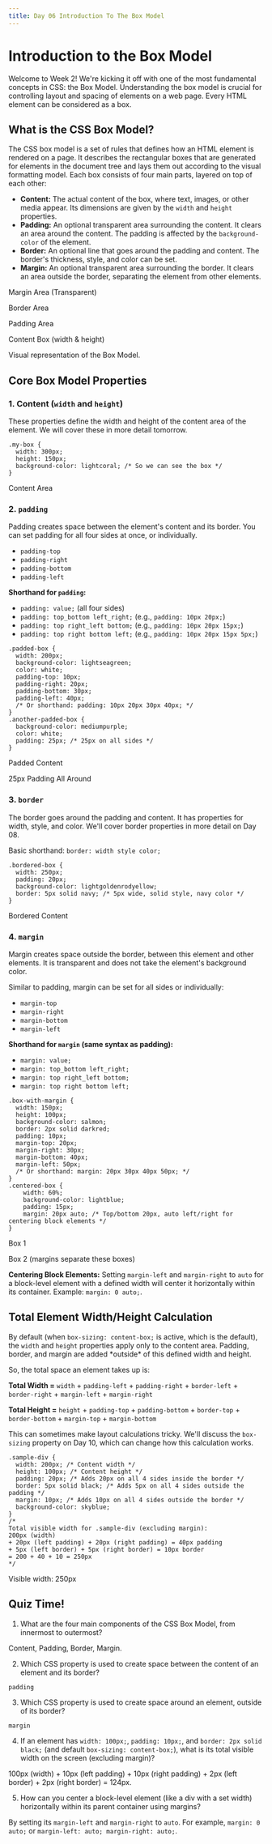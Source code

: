 ---
title: Day 06 Introduction To The Box Model
---

# Introduction to the Box Model

  

Welcome to Week 2! We're kicking it off with one of the most fundamental
concepts in CSS: the Box Model. Understanding the box model is crucial
for controlling layout and spacing of elements on a web page. Every HTML
element can be considered as a box.

## What is the CSS Box Model?

The CSS box model is a set of rules that defines how an HTML element is
rendered on a page. It describes the rectangular boxes that are
generated for elements in the document tree and lays them out according
to the visual formatting model. Each box consists of four main parts,
layered on top of each other:

* **Content:** The actual content of the box, where text,
  images, or other media appear. Its dimensions are given by the
  `width` and `height` properties.
* **Padding:** An optional transparent area surrounding the
  content. It clears an area around the content. The padding is affected
  by the `background-color` of the element.
* **Border:** An optional line that goes around the padding
  and content. The border's thickness, style, and color can be set.
* **Margin:** An optional transparent area surrounding the
  border. It clears an area outside the border, separating the element
  from other elements.

Margin Area (Transparent)

Border Area

Padding Area

Content Box (width & height)

Visual representation of the Box Model.

## Core Box Model Properties

### 1. Content (`width` and `height`)

These properties define the width and height of the content area of the
element. We will cover these in more detail tomorrow.

```
.my-box {
  width: 300px;
  height: 150px;
  background-color: lightcoral; /* So we can see the box */
}
```

Content Area

### 2. `padding`

Padding creates space between the element's content and its border. You
can set padding for all four sides at once, or individually.

* `padding-top`
* `padding-right`
* `padding-bottom`
* `padding-left`

**Shorthand for `padding`:**

* `padding: value;` (all four sides)
* `padding: top_bottom left_right;` (e.g.,
  `padding: 10px 20px;`)
* `padding: top right_left bottom;` (e.g.,
  `padding: 10px 20px 15px;`)
* `padding: top right bottom left;` (e.g.,
  `padding: 10px 20px 15px 5px;`)

```
.padded-box {
  width: 200px;
  background-color: lightseagreen;
  color: white;
  padding-top: 10px;
  padding-right: 20px;
  padding-bottom: 30px;
  padding-left: 40px;
  /* Or shorthand: padding: 10px 20px 30px 40px; */
}
.another-padded-box {
  background-color: mediumpurple;
  color: white;
  padding: 25px; /* 25px on all sides */
}
```

Padded Content

25px Padding All Around

### 3. `border`

The border goes around the padding and content. It has properties for
width, style, and color. We'll cover border properties in more detail on
Day 08.

Basic shorthand: `border: width style color;`

```
.bordered-box {
  width: 250px;
  padding: 20px;
  background-color: lightgoldenrodyellow;
  border: 5px solid navy; /* 5px wide, solid style, navy color */
}
```

Bordered Content

### 4. `margin`

Margin creates space outside the border, between this element and other
elements. It is transparent and does not take the element's background
color.

Similar to padding, margin can be set for all sides or individually:

* `margin-top`
* `margin-right`
* `margin-bottom`
* `margin-left`

**Shorthand for `margin` (same syntax as padding):**

* `margin: value;`
* `margin: top_bottom left_right;`
* `margin: top right_left bottom;`
* `margin: top right bottom left;`

```
.box-with-margin {
  width: 150px;
  height: 100px;
  background-color: salmon;
  border: 2px solid darkred;
  padding: 10px;
  margin-top: 20px;
  margin-right: 30px;
  margin-bottom: 40px;
  margin-left: 50px;
  /* Or shorthand: margin: 20px 30px 40px 50px; */
}
.centered-box {
    width: 60%;
    background-color: lightblue;
    padding: 15px;
    margin: 20px auto; /* Top/bottom 20px, auto left/right for centering block elements */
}
```

Box 1

Box 2 (margins separate these boxes)

**Centering Block Elements:** Setting
`margin-left` and `margin-right` to
`auto` for a block-level element with a defined width will
center it horizontally within its container. Example:
`margin: 0 auto;`.

## Total Element Width/Height Calculation

By default (when `box-sizing: content-box;` is active, which
is the default), the `width` and
`height` properties apply only to the content area. Padding,
border, and margin are added \*outside\* of this defined width and height.

So, the total space an element takes up is:

**Total Width =** `width` +
`padding-left` + `padding-right` +
`border-left` + `border-right` +
`margin-left` + `margin-right`

**Total Height =** `height` +
`padding-top` + `padding-bottom` +
`border-top` + `border-bottom` +
`margin-top` + `margin-bottom`

This can sometimes make layout calculations tricky. We'll discuss the
`box-sizing` property on Day 10, which can change how this
calculation works.

```
.sample-div {
  width: 200px; /* Content width */
  height: 100px; /* Content height */
  padding: 20px; /* Adds 20px on all 4 sides inside the border */
  border: 5px solid black; /* Adds 5px on all 4 sides outside the padding */
  margin: 10px; /* Adds 10px on all 4 sides outside the border */
  background-color: skyblue;
}
/*
Total visible width for .sample-div (excluding margin):
200px (width)
+ 20px (left padding) + 20px (right padding) = 40px padding
+ 5px (left border) + 5px (right border) = 10px border
= 200 + 40 + 10 = 250px
*/
```

Visible width: 250px

## Quiz Time!

1. What are the four main components of the CSS Box Model, from
innermost to outermost?

Content, Padding, Border, Margin.

2. Which CSS property is used to create space between the content of
an element and its border?

`padding`

3. Which CSS property is used to create space around an element,
outside of its border?

`margin`

4. If an element has `width: 100px;`,
`padding: 10px;`, and
`border: 2px solid black;` (and default
`box-sizing: content-box;`), what is its total visible
width on the screen (excluding margin)?

100px (width) + 10px (left padding) + 10px (right padding) + 2px (left
border) + 2px (right border) = 124px.

5. How can you center a block-level element (like a div with a set
width) horizontally within its parent container using margins?

By setting its `margin-left` and
`margin-right` to `auto`. For example,
`margin: 0 auto;` or
`margin-left: auto; margin-right: auto;`.
